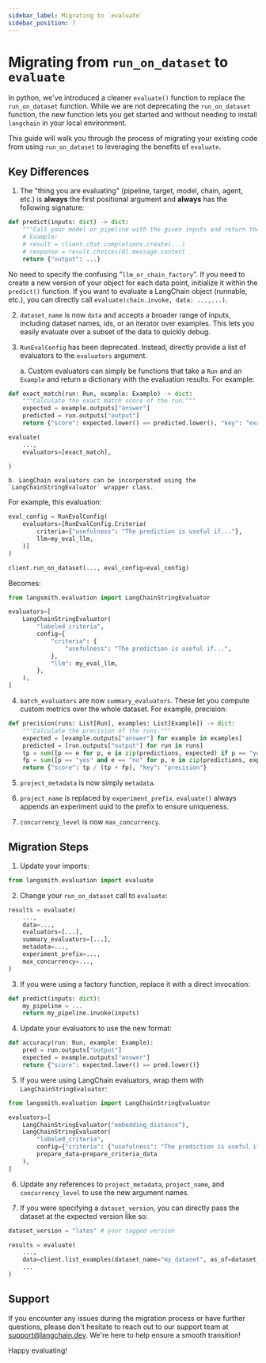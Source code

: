 ```yaml
---
sidebar_label: Migrating to `evaluate`
sidebar_position: 7
---
```


# Migrating from `run_on_dataset` to `evaluate`

In python, we've introduced a cleaner `evaluate()` function to replace the `run_on_dataset` function. While we are not deprecating the `run_on_dataset` function, the new function lets you get started and without needing to install `langchain` in your local environment.

This guide will walk you through the process of migrating your existing code from using `run_on_dataset` to leveraging the benefits of `evaluate`.

## Key Differences

1. The "thing you are evaluating" (pipeline, target, model, chain, agent, etc.) is **always** the first positional argument and **always** has the following signature:

```python
def predict(inputs: dict) -> dict:
    """Call your model or pipeline with the given inputs and return the predictions."""
    # Example:
    # result = client.chat.completions.create(...)
    # response = result.choices[0].message.content
    return {"output": ...}
```

No need to specify the confusing "`llm_or_chain_factory`". If you need to create a new version of your object for each data point, initialize it within the `predict()` function.
If you want to evaluate a LangChain object (runnable, etc.), you can directly call `evaluate(chain.invoke, data: ...,...)`.

2. `dataset_name` is now `data` and accepts a broader range of inputs, including dataset names, ids, or an iterator over examples. This lets you easily evaluate over a subset of the data to quickly debug.

3. `RunEvalConfig` has been deprecated. Instead, directly provide a list of evaluators to the `evaluators` argument.

    a. Custom evaluators can simply be functions that take a `Run` and an `Example` and return a dictionary with the evaluation results. For example:

```python
def exact_match(run: Run, example: Example) -> dict:
    """Calculate the exact match score of the run."""
    expected = example.outputs["answer"]
    predicted = run.outputs["output"]
    return {"score": expected.lower() == predicted.lower(), "key": "exact_match"}

evaluate(
    ...,
    evaluators=[exact_match],

)
```
    
    b. LangChain evaluators can be incorporated using the `LangChainStringEvaluator` wrapper class.

For example, this evaluation:

```python
eval_config = RunEvalConfig(
    evaluators=[RunEvalConfig.Criteria(
        criteria={"usefulness": "The prediction is useful if..."},
        llm=my_eval_llm,
    )]
)

client.run_on_dataset(..., eval_config=eval_config)
```

Becomes:

```python
from langsmith.evaluation import LangChainStringEvaluator

evaluators=[
    LangChainStringEvaluator(
        "labeled_criteria",
        config={
            "criteria": {
                "usefulness": "The prediction is useful if...",
            }, 
            "llm": my_eval_llm,
        },
    ),
]
```


4. `batch_evaluators` are now `summary_evaluators`. These let you compute custom metrics over the whole dataset. For example, precision:

```python
def precision(runs: List[Run], examples: List[Example]) -> dict:
    """Calculate the precision of the runs."""
    expected = [example.outputs["answer"] for example in examples]
    predicted = [run.outputs["output"] for run in runs] 
    tp = sum([p == e for p, e in zip(predictions, expected) if p == "yes"])
    fp = sum([p == "yes" and e == "no" for p, e in zip(predictions, expected)])
    return {"score": tp / (tp + fp), "key": "precision"}
```

5. `project_metadata` is now simply `metadata`. 

6. `project_name` is replaced by `experiment_prefix`. `evaluate()` always appends an experiment uuid to the prefix to ensure uniqueness.

7. `concurrency_level` is now `max_concurrency`.

## Migration Steps

1. Update your imports:

```python
from langsmith.evaluation import evaluate
```

2. Change your `run_on_dataset` call to `evaluate`:

```python
results = evaluate(
    ...,
    data=...,
    evaluators=[...],
    summary_evaluators=[...],
    metadata=...,
    experiment_prefix=...,
    max_concurrency=...,
)
```

3. If you were using a factory function, replace it with a direct invocation:

```python
def predict(inputs: dict):
    my_pipeline = ...
    return my_pipeline.invoke(inputs)
```

4. Update your evaluators to use the new format:

```python
def accuracy(run: Run, example: Example):
    pred = run.outputs["output"]
    expected = example.outputs["answer"]
    return {"score": expected.lower() == pred.lower()}
```

5. If you were using LangChain evaluators, wrap them with `LangChainStringEvaluator`:

```python
from langsmith.evaluation import LangChainStringEvaluator

evaluators=[
    LangChainStringEvaluator("embedding_distance"),
    LangChainStringEvaluator(
        "labeled_criteria",
        config={"criteria": {"usefulness": "The prediction is useful if..."}},
        prepare_data=prepare_criteria_data
    ),
]
```

6. Update any references to `project_metadata`, `project_name`, and `concurrency_level` to use the new argument names.

7. If you were specifying a `dataset_version`, you can directly pass the dataset at the expected version like so:

```python
dataset_version = "lates" # your tagged version

results = evaluate(
    ...,
    data=client.list_examples(dataset_name="my_dataset", as_of=dataset_version),
    ...
)

```

## Support

If you encounter any issues during the migration process or have further questions, please don't hesitate to reach out to our support team at [support@langchain.dev](mailto:support@langchain.dev). We're here to help ensure a smooth transition!

Happy evaluating!